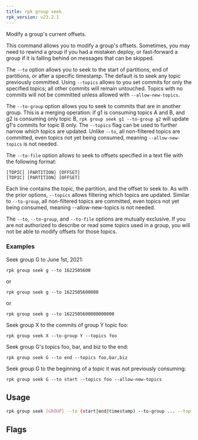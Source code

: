 ```yaml
---
title: rpk group seek
rpk_version: v23.2.1
---
```


<head>
  <meta name="title" content="rpk group seek | Redpanda Docs" />
  <meta name="description" content="rpk group seek" />
  <link rel="canonical" href="https://docs.redpanda.com/docs/reference/rpk/rpk-group/rpk-group-seek/" />
</head>

Modify a group's current offsets.

This command allows you to modify a group's offsets. Sometimes, you may need to
rewind a group if you had a mistaken deploy, or fast-forward a group if it is
falling behind on messages that can be skipped.

The `--to` option allows you to seek to the start of partitions, end of
partitions, or after a specific timestamp. The default is to seek any topic
previously committed. Using `--topics` allows to you set commits for only the
specified topics; all other commits will remain untouched. Topics with no
commits will not be committed unless allowed with `--allow-new-topics`.

The `--to-group` option allows you to seek to commits that are in another group.
This is a merging operation: if g1 is consuming topics A and B, and g2 is
consuming only topic B, `rpk group seek g1 --to-group g2` will update g1's
commits for topic B only. The `--topics` flag can be used to further narrow which
topics are updated. Unlike `--to`, all non-filtered topics are committed, even
topics not yet being consumed, meaning `--allow-new-topics` is not needed.

The `--to-file` option allows to seek to offsets specified in a text file with
the following format:

```
[TOPIC] [PARTITION] [OFFSET]
[TOPIC] [PARTITION] [OFFSET]
```

Each line contains the topic, the partition, and the offset to seek to. As with
the prior options, `--topics` allows filtering which topics are updated. Similar
to `--to-group`, all non-filtered topics are committed, even topics not yet being
consumed, meaning --allow-new-topics is not needed.

The `--to`, `--to-group`, and `--to-file` options are mutually exclusive. If you are
not authorized to describe or read some topics used in a group, you will not be
able to modify offsets for those topics.

### Examples

Seek group G to June 1st, 2021:

```
rpk group seek g --to 1622505600
```

or

```
rpk group seek g --to 1622505600000
```

or

```
rpk group seek g --to 1622505600000000000

```

Seek group X to the commits of group Y topic foo:

```
rpk group seek X --to-group Y --topics foo
```

Seek group G's topics foo, bar, and biz to the end:

```
rpk group seek G --to end --topics foo,bar,biz
```

Seek group G to the beginning of a topic it was not previously consuming:

```
rpk group seek G --to start --topics foo --allow-new-topics
```

## Usage

```bash
rpk group seek [GROUP] --to (start|end|timestamp) --to-group ... --topics ... [flags]
```

## Flags

<!--
[cols=",,",]
|===
|*Value* |*Type* |*Description*

|--allow-new-topics |- |Allow seeking to new topics not currently
consumed (implied with --to-group or --to-file).

|-h, --help |- |Help for seek.

|--to |string |Where to seek (start, end, unix second \| millisecond \|
nanosecond).

|--to-file |string |Seek to offsets as specified in the file.

|--to-group |string |Seek to the commits of another group.

|--topics |strings |Only seek these topics, if any are specified.

|--config |string |Redpanda or rpk config file; default search paths are
~/.config/rpk/rpk.yaml, $PWD, and /etc/redpanda/`redpanda.yaml`.

|-X, --config-opt |stringArray |Override rpk configuration settings; '-X
help' for detail or '-X list' for terser detail.

|--profile |string |rpk profile to use.

|-v, --verbose |- |Enable verbose logging.
|===

-->
